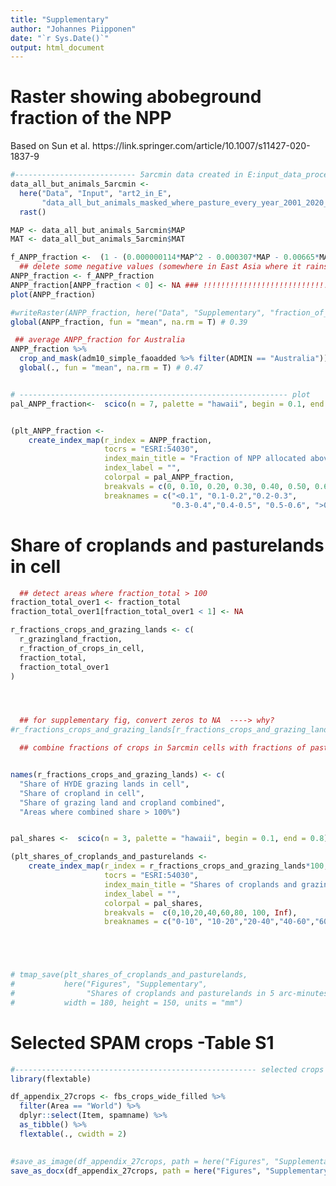 ```yaml
---
title: "Supplementary"
author: "Johannes Piipponen"
date: "`r Sys.Date()`"
output: html_document
---
```


# Raster showing abobeground fraction of the NPP
Based on Sun et al. https://link.springer.com/article/10.1007/s11427-020-1837-9



```r
#--------------------------- 5arcmin data created in E:input_data_processing.Rmd
data_all_but_animals_5arcmin <-
  here("Data", "Input", "art2_in_E",
       "data_all_but_animals_masked_where_pasture_every_year_2001_2020_5arcmin.tif") %>% 
  rast()

MAP <- data_all_but_animals_5arcmin$MAP
MAT <- data_all_but_animals_5arcmin$MAT

f_ANPP_fraction <-  (1 - (0.000000114*MAP^2 - 0.000307*MAP - 0.00665*MAT + 0.786))
  ## delete some negative values (somewhere in East Asia where it rains a lot)
ANPP_fraction <- f_ANPP_fraction
ANPP_fraction[ANPP_fraction < 0] <- NA ### !!!!!!!!!!!!!!!!!!!!!!!!!!!!!!!!!!!!!! NOT NA ---> use 0 instead
plot(ANPP_fraction)

#writeRaster(ANPP_fraction, here("Data", "Supplementary", "fraction_of_NPP_aboveground.tif"))
global(ANPP_fraction, fun = "mean", na.rm = T) # 0.39

 ## average ANPP_fraction for Australia
ANPP_fraction %>% 
  crop_and_mask(adm10_simple_faoadded %>% filter(ADMIN == "Australia")) %>% 
  global(., fun = "mean", na.rm = T) # 0.47


# ------------------------------------------------------------ plot
pal_ANPP_fraction<-  scico(n = 7, palette = "hawaii", begin = 0.1, end = 0.8)


(plt_ANPP_fraction <- 
    create_index_map(r_index = ANPP_fraction,
                     tocrs = "ESRI:54030",
                     index_main_title = "Fraction of NPP allocated aboveground",
                     index_label = "",
                     colorpal = pal_ANPP_fraction,
                     breakvals = c(0, 0.10, 0.20, 0.30, 0.40, 0.50, 0.60, Inf),
                     breaknames = c("<0.1", "0.1-0.2","0.2-0.3",
                                    "0.3-0.4","0.4-0.5", "0.5-0.6", ">0.6"))) 
```


# Share of croplands and pasturelands in cell


```r
  ## detect areas where fraction_total > 100
fraction_total_over1 <- fraction_total
fraction_total_over1[fraction_total_over1 < 1] <- NA 

r_fractions_crops_and_grazing_lands <- c(
  r_grazingland_fraction,
  r_fraction_of_crops_in_cell,
  fraction_total,
  fraction_total_over1
)




  ## for supplementary fig, convert zeros to NA  ----> why?
#r_fractions_crops_and_grazing_lands[r_fractions_crops_and_grazing_lands == 0] <- NA

  ## combine fractions of crops in 5arcmin cells with fractions of pastures


names(r_fractions_crops_and_grazing_lands) <- c(
  "Share of HYDE grazing lands in cell",
  "Share of cropland in cell", 
  "Share of grazing land and cropland combined", 
  "Areas where combined share > 100%")


pal_shares <-  scico(n = 3, palette = "hawaii", begin = 0.1, end = 0.8)

(plt_shares_of_croplands_and_pasturelands <- 
    create_index_map(r_index = r_fractions_crops_and_grazing_lands*100,
                     tocrs = "ESRI:54030",
                     index_main_title = "Shares of croplands and grazing lands in 5 arc-minutes cells",
                     index_label = "",
                     colorpal = pal_shares,
                     breakvals =  c(0,10,20,40,60,80, 100, Inf),
                     breaknames = c("0-10", "10-20","20-40","40-60","60-80", "80-100", ">100")) )





# tmap_save(plt_shares_of_croplands_and_pasturelands, 
#           here("Figures", "Supplementary",
#                "Shares of croplands and pasturelands in 5 arc-minutes cells.png"),
#           width = 180, height = 150, units = "mm")
```



# Selected SPAM crops -Table S1

```r
#------------------------------------------------------ selected crops to data frame
library(flextable)

df_appendix_27crops <- fbs_crops_wide_filled %>% 
  filter(Area == "World") %>% 
  dplyr::select(Item, spamname) %>% 
  as_tibble() %>% 
  flextable(., cwidth = 2)
  

#save_as_image(df_appendix_27crops, path = here("Figures", "Supplementary", "selected_crops.png"))
save_as_docx(df_appendix_27crops, path = here("Figures", "Supplementary", "selected_crops.docx"))


```

